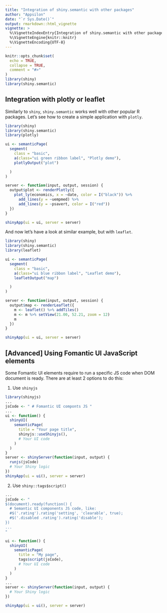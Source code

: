 ```yaml
---
title: "Integration of shiny.semantic with other packages"
author: "Appsilon"
date: "`r Sys.Date()`"
output: rmarkdown::html_vignette
vignette: >
  %\VignetteIndexEntry{Integration of shiny.semantic with other packages}
  %\VignetteEngine{knitr::knitr}
  %\VignetteEncoding{UTF-8}
---
```


```r
knitr::opts_chunk$set(
  echo = TRUE,
  collapse = TRUE,
  comment = "#>"
)
library(shiny)
library(shiny.semantic)
```

## Integration with plotly or leaflet

Similarly to `shiny`, `shiny.semantic` works well with other popular R packages.
Let's see how to create a simple application with `plotly`.

```r
library(shiny)
library(shiny.semantic)
library(plotly)

ui <- semanticPage(
  segment(
    class = "basic",
    a(class="ui green ribbon label", "Plotly demo"),
    plotlyOutput("plot")

  )
)

server <- function(input, output, session) {
  output$plot <- renderPlotly({
    plot_ly(economics, x = ~date, color = I("black")) %>%
      add_lines(y = ~uempmed) %>%
      add_lines(y = ~psavert, color = I("red"))
  })
}

shinyApp(ui = ui, server = server)

```
And now let's have a look at similar example, but with `leaflet`.

```r
library(shiny)
library(shiny.semantic)
library(leaflet)

ui <- semanticPage(
  segment(
    class = "basic",
    a(class="ui blue ribbon label", "Leaflet demo"),
    leafletOutput("map")

  )
)

server <- function(input, output, session) {
  output$map <- renderLeaflet({
    m <- leaflet() %>% addTiles()
    m <- m %>% setView(21.00, 52.21, zoom = 12)
    m
  })
}

shinyApp(ui = ui, server = server)
```



## [Advanced] Using Fomantic UI JavaScript elements

Some Fomantic UI elements require to run a specific JS code when DOM document is ready. There are at least 2 options to do this:

1) Use `shinyjs`

```r
library(shinyjs)
...
jsCode <- " # Fomantic UI componts JS "
...
ui <- function() {
  shinyUI(
    semanticPage(
      title = "Your page title",
      shinyjs::useShinyjs(),
      # Your UI code
    )
  )
}
server <- shinyServer(function(input, output) {
  runjs(jsCode)
  # Your Shiny logic
})
shinyApp(ui = ui(), server = server)
```

2) Use `shiny::tags$script()`

```r
...
jsCode <- "
$(document).ready(function() {
  # Semantic UI components JS code, like:
  #$('.rating').rating('setting', 'clearable', true);
  #$('.disabled .rating').rating('disable');
})
...
"

ui <- function() {
  shinyUI(
    semanticPage(
      title = "My page",
      tags$script(jsCode),
      # Your UI code
    )
  )
}
...
server <- shinyServer(function(input, output) {
  # Your Shiny logic
})

shinyApp(ui = ui(), server = server)
```
